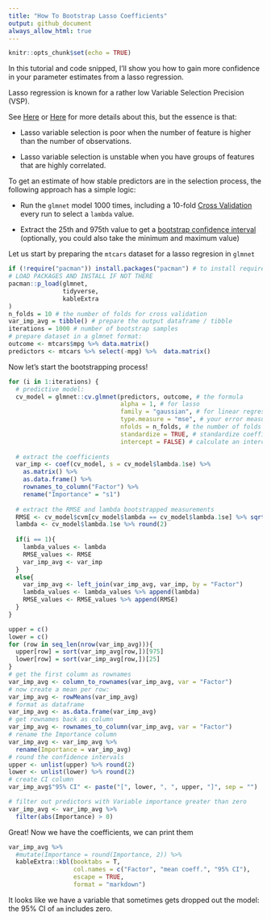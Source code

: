 ```yaml
---
title: "How To Bootstrap Lasso Coefficients"
output: github_document
always_allow_html: true
---
```


```r
knitr::opts_chunk$set(echo = TRUE)
```

In this tutorial and code snipped, I'll show you how to gain more confidence in your parameter estimates from a lasso regression.

Lasso regression is known for a rather low Variable Selection Precision (VSP). 

See [Here](https://web.stanford.edu/~hastie/Papers/elasticnet.pdf) or [Here](https://www.duo.uio.no/bitstream/handle/10852/38874/KineVeronicaLund_MasterThesis.pdf?sequence=1) for more details about this, but the essence is that:

- Lasso variable selection is poor when the number of feature is higher than the number of observations.

- Lasso variable selection is unstable when you have groups of features that are highly correlated.


To get an estimate of how stable predictors are in the selection process, the following approach has a simple logic:

- Run the `glmnet` model 1000 times, including a 10-fold [Cross Validation](https://machinelearningmastery.com/k-fold-cross-validation/) every run to select a `lambda` value.

- Extract the 25th and 975th value to get a [bootstrap confidence interval](https://acclab.github.io/bootstrap-confidence-intervals.html) (optionally, you could also take the minimum and maximum value)

Let us start by preparing the `mtcars` dataset for a lasso regresion in `glmnet` 

```r
if (!require("pacman")) install.packages("pacman") # to install required packages
# LOAD PACKAGES AND INSTALL IF NOT THERE
pacman::p_load(glmnet,
               tidyverse,
               kableExtra
)
n_folds = 10 # the number of folds for cross validation
var_imp_avg = tibble() # prepare the output dataframe / tibble
iterations = 1000 # number of bootstrap samples
# prepare dataset in a glmnet format:
outcome <- mtcars$mpg %>% data.matrix() 
predictors <- mtcars %>% select(-mpg) %>%  data.matrix()
```

Now let's start the bootstrapping process!

```r
for (i in 1:iterations) {
  # predictive model:
  cv_model = glmnet::cv.glmnet(predictors, outcome, # the formula
                               alpha = 1, # for lasso
                               family = "gaussian", # for linear regression
                               type.measure = "mse", # your error measure, here mean squared error
                               nfolds = n_folds, # the number of folds in cross validation
                               standardize = TRUE, # standardize coefficients
                               intercept = FALSE) # calculate an intercept y/n
  
  # extract the coefficients
  var_imp <- coef(cv_model, s = cv_model$lambda.1se) %>% 
    as.matrix() %>% 
    as.data.frame() %>% 
    rownames_to_column("Factor") %>% 
    rename("Importance" = "s1")
  
  # extract the RMSE and lambda bootstrapped measurements
  RMSE <- cv_model$cvm[cv_model$lambda == cv_model$lambda.1se] %>% sqrt() %>% round(2)
  lambda <- cv_model$lambda.1se %>% round(2)
  
  if(i == 1){
    lambda_values <- lambda
    RMSE_values <- RMSE
    var_imp_avg <- var_imp
  }
  else{
    var_imp_avg <- left_join(var_imp_avg, var_imp, by = "Factor")
    lambda_values <- lambda_values %>% append(lambda)
    RMSE_values <- RMSE_values %>% append(RMSE)
  }
}

upper = c()
lower = c()
for (row in seq_len(nrow(var_imp_avg))){
  upper[row] = sort(var_imp_avg[row,])[975]
  lower[row] = sort(var_imp_avg[row,])[25]
}
# get the first column as rownames
var_imp_avg <- column_to_rownames(var_imp_avg, var = "Factor")
# now create a mean per row:
var_imp_avg <- rowMeans(var_imp_avg)
# format as dataframe
var_imp_avg <- as.data.frame(var_imp_avg)
# get rownames back as column
var_imp_avg <- rownames_to_column(var_imp_avg, var = "Factor")
# rename the Importance column
var_imp_avg <- var_imp_avg %>%
  rename(Importance = var_imp_avg)
# round the confidence intervals
upper <- unlist(upper) %>% round(2)
lower <- unlist(lower) %>% round(2)
# create CI column
var_imp_avg$"95% CI" <- paste("[", lower, ", ", upper, "]", sep = "")

# filter out predictors with Variable importance greater than zero
var_imp_avg <- var_imp_avg %>%  
  filter(abs(Importance) > 0)

```


Great! Now we have the coefficients, we can print them 

```r
var_imp_avg %>% 
  #mutate(Importance = round(Importance, 2)) %>% 
  kableExtra::kbl(booktabs = T,
                  col.names = c("Factor", "mean coeff.", "95% CI"),
                  escape = TRUE,
                  format = "markdown")
```

It looks like we have a variable that sometimes gets dropped out the model: the 95% CI of `am` includes zero.
